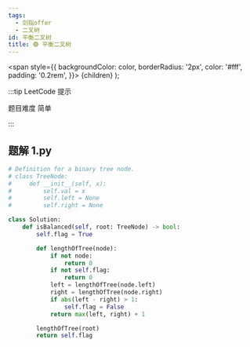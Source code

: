 ```yaml
---
tags:
  - 剑指offer
  - 二叉树
id: 平衡二叉树
title: 🟢 平衡二叉树
---
```


  <span
    style={{
      backgroundColor: color,
      borderRadius: '2px',
      color: '#fff',
      padding: '0.2rem',
    }}>
    {children}
  </span>
);

:::tip LeetCode 提示

题目难度 <Highlight color="#00b8a3">简单</Highlight>

:::

## 题解 1.py

```py
# Definition for a binary tree node.
# class TreeNode:
#     def __init__(self, x):
#         self.val = x
#         self.left = None
#         self.right = None

class Solution:
    def isBalanced(self, root: TreeNode) -> bool:
        self.flag = True

        def lengthOfTree(node):
            if not node:
                return 0
            if not self.flag:
                return 0
            left = lengthOfTree(node.left)
            right = lengthOfTree(node.right)
            if abs(left - right) > 1:
                self.flag = False
            return max(left, right) + 1

        lengthOfTree(root)
        return self.flag
```


